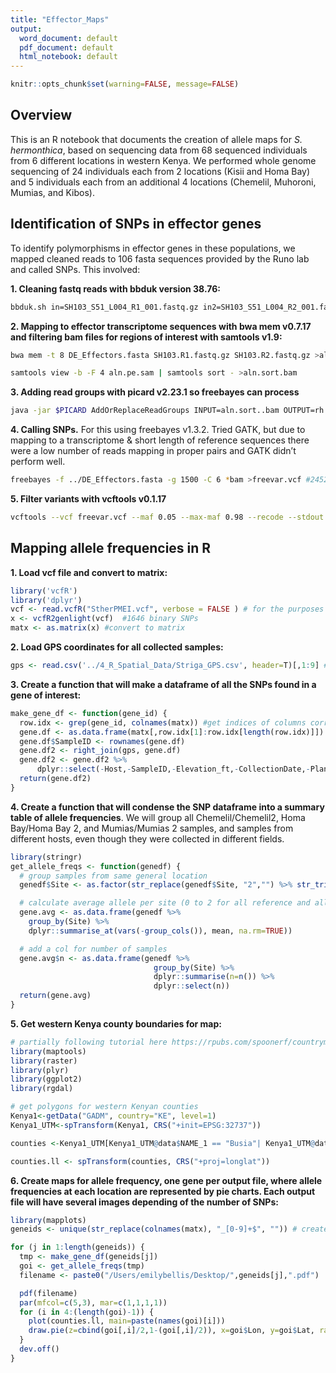 ```yaml
---
title: "Effector_Maps"
output:
  word_document: default
  pdf_document: default
  html_notebook: default
---
```

```r
knitr::opts_chunk$set(warning=FALSE, message=FALSE)
```

## Overview
This is an R notebook that documents the creation of allele maps for *S. hermonthica*, based on sequencing data from 68 sequenced individuals from 6 different locations in western Kenya. We performed whole genome sequencing of 24 individuals each from 2 locations (Kisii and Homa Bay) and 5 individuals each from an additional 4 locations (Chemelil, Muhoroni, Mumias, and Kibos).

## Identification of SNPs in effector genes
To identify polymorphisms in effector genes in these populations, we mapped cleaned reads to 106 fasta sequences provided by the Runo lab and called SNPs.  This involved:

**1. Cleaning fastq reads with bbduk version 38.76:** 
```bash
bbduk.sh in=SH103_S51_L004_R1_001.fastq.gz in2=SH103_S51_L004_R2_001.fastq.gz out=SH103.R1.fastq.gz out2=SH03.R2.fastq.gz k=23 mink=11 hdist=1 tpe tbo ktrim=r qtrim=rl trimq=20 minlen=50 ref=adapters.fa -t 8
```

**2. Mapping to effector transcriptome sequences with bwa mem v0.7.17 and filtering bam files for regions of interest with samtools v1.9:**
```bash
bwa mem -t 8 DE_Effectors.fasta SH103.R1.fastq.gz SH103.R2.fastq.gz >aln.pe.sam

samtools view -b -F 4 aln.pe.sam | samtools sort - >aln.sort.bam
```

**3. Adding read groups with picard v2.23.1 so freebayes can process**
```bash
java -jar $PICARD AddOrReplaceReadGroups INPUT=aln.sort..bam OUTPUT=rh.bam RGID=$LINE RGLB=library1 RGPL=illumina RGPU=$LINE RGSM=$LINE
```


**4. Calling SNPs.** For this using freebayes v1.3.2. Tried GATK, but due to mapping to a transcriptome & short length of reference sequences there were a low number of reads mapping in proper pairs and GATK didn't perform well.
```bash
freebayes -f ../DE_Effectors.fasta -g 1500 -C 6 *bam >freevar.vcf #2452 SNPs
```

**5. Filter variants with vcftools v0.1.17**
```bash
vcftools --vcf freevar.vcf --maf 0.05 --max-maf 0.98 --recode --stdout --max-missing 0.70 --minQ 30 >SH.effectors.vcf #1809 polymorphisms
```
## Mapping allele frequencies in R
**1. Load vcf file and convert to matrix:**
```r
library('vcfR')
library('dplyr')
vcf <- read.vcfR("StherPMEI.vcf", verbose = FALSE ) # for the purposes of the PEER workshop, the provided file StherPMEI.vcf just has 11 variants
x <- vcfR2genlight(vcf)  #1646 binary SNPs
matx <- as.matrix(x) #convert to matrix
```

**2. Load GPS coordinates for all collected samples:**
```r
gps <- read.csv('../4_R_Spatial_Data/Striga_GPS.csv', header=T)[,1:9] #get rid of some empty columns
```

**3. Create a function that will make a dataframe of all the SNPs found in a gene of interest:**
```r
make_gene_df <- function(gene_id) { 
  row.idx <- grep(gene_id, colnames(matx)) #get indices of columns corresponding to SNPs in the gene of interest
  gene.df <- as.data.frame(matx[,row.idx[1]:row.idx[length(row.idx)]]) #extract these SNPs from matrix and convert to df
  gene.df$SampleID <- rownames(gene.df)
  gene.df2 <- right_join(gps, gene.df) 
  gene.df2 <- gene.df2 %>%
      dplyr::select(-Host,-SampleID,-Elevation_ft,-CollectionDate,-PlantsIn10x10m,-CollectionTime)
  return(gene.df2)
}
```
  
**4. Create a function that will condense the SNP dataframe into a summary table of allele frequencies**.  We will group all Chemelil/Chemelil2, Homa Bay/Homa Bay 2, and Mumias/Mumias 2 samples, and samples from different hosts, even though they were collected in different fields.  

```r
library(stringr)
get_allele_freqs <- function(genedf) { 
  # group samples from same general location
  genedf$Site <- as.factor(str_replace(genedf$Site, "2","") %>% str_trim())

  # calculate average allele per site (0 to 2 for all reference and all alternate allele, respectively)
  gene.avg <- as.data.frame(genedf %>%
    group_by(Site) %>%
    dplyr::summarise_at(vars(-group_cols()), mean, na.rm=TRUE))

  # add a col for number of samples
  gene.avg$n <- as.data.frame(genedf %>% 
                                group_by(Site) %>%
                                dplyr::summarise(n=n()) %>%
                                dplyr::select(n))
  return(gene.avg)
}
```

**5. Get western Kenya county boundaries for map:**

```r
# partially following tutorial here https://rpubs.com/spoonerf/countrymapggplot2 
library(maptools)
library(raster)
library(plyr)
library(ggplot2)
library(rgdal)

# get polygons for western Kenyan counties
Kenya1<-getData("GADM", country="KE", level=1)
Kenya1_UTM<-spTransform(Kenya1, CRS("+init=EPSG:32737"))  

counties <-Kenya1_UTM[Kenya1_UTM@data$NAME_1 == "Busia"| Kenya1_UTM@data$NAME_1 == "Kisumu" | Kenya1_UTM@data$NAME_1=="Homa Bay"|  Kenya1_UTM@data$NAME_1 == "Kericho"|Kenya1_UTM@data$NAME_1 == "Nandi"|Kenya1_UTM@data$NAME_1 == "Vihiga"|Kenya1_UTM@data$NAME_1 == "Siaya"|Kenya1_UTM@data$NAME_1 == "Kakamega"|Kenya1_UTM@data$NAME_1 == "Kisii",]

counties.ll <- spTransform(counties, CRS("+proj=longlat"))
```

**6. Create maps for allele frequency, one gene per output file, where allele frequencies at each location are represented by pie charts. Each output file will have several images depending of the number of SNPs:**
```r
library(mapplots)
geneids <- unique(str_replace(colnames(matx), "_[0-9]+$", "")) # create a vector of gene ids

for (j in 1:length(geneids)) {
  tmp <- make_gene_df(geneids[j])
  goi <- get_allele_freqs(tmp)
  filename <- paste0("/Users/emilybellis/Desktop/",geneids[j],".pdf")

  pdf(filename)
  par(mfcol=c(5,3), mar=c(1,1,1,1))
  for (i in 4:(length(goi)-1)) {
    plot(counties.ll, main=paste(names(goi)[i]))
    draw.pie(z=cbind(goi[,i]/2,1-(goi[,i]/2)), x=goi$Lon, y=goi$Lat, radius=0.1, col=c(alpha("orange", 0.6), alpha("blue", 0.6)), labels="")
  }
  dev.off()
}
```


